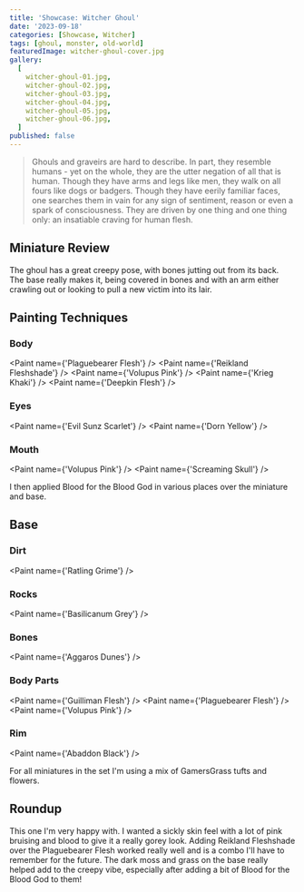 ```yaml
---
title: 'Showcase: Witcher Ghoul'
date: '2023-09-18'
categories: [Showcase, Witcher]
tags: [ghoul, monster, old-world]
featuredImage: witcher-ghoul-cover.jpg
gallery:
  [
    witcher-ghoul-01.jpg,
    witcher-ghoul-02.jpg,
    witcher-ghoul-03.jpg,
    witcher-ghoul-04.jpg,
    witcher-ghoul-05.jpg,
    witcher-ghoul-06.jpg,
  ]
published: false
---
```



> Ghouls and graveirs are hard to describe. In part, they resemble humans - yet on the whole, they are the utter
> negation of all that is human. Though they have arms and legs like men, they walk on all fours like dogs or badgers.
> Though they have eerily familiar faces, one searches them in vain for any sign of sentiment, reason or even a spark
> of consciousness. They are driven by one thing and one thing only: an insatiable craving for human flesh.

## Miniature Review

The ghoul has a great creepy pose, with bones jutting out from its back. The base really makes it, being covered in
bones and with an arm either crawling out or looking to pull a new victim into its lair.

## Painting Techniques

### Body

<Paint name={'Plaguebearer Flesh'} />
<Paint name={'Reikland Fleshshade'} />
<Paint name={'Volupus Pink'} />
<Paint name={'Krieg Khaki'} />
<Paint name={'Deepkin Flesh'} />

### Eyes

<Paint name={'Evil Sunz Scarlet'} />
<Paint name={'Dorn Yellow'} />

### Mouth

<Paint name={'Volupus Pink'} />
<Paint name={'Screaming Skull'} />

I then applied Blood for the Blood God in various places over the miniature and base.

## Base

### Dirt

<Paint name={'Ratling Grime'} />

### Rocks

<Paint name={'Basilicanum Grey'} />

### Bones

<Paint name={'Aggaros Dunes'} />

### Body Parts

<Paint name={'Guilliman Flesh'} />
<Paint name={'Plaguebearer Flesh'} />
<Paint name={'Volupus Pink'} />

### Rim

<Paint name={'Abaddon Black'} />

For all miniatures in the set I'm using a mix of GamersGrass tufts and flowers.

## Roundup

This one I'm very happy with. I wanted a sickly skin feel with a lot of pink bruising and blood to give it a really
gorey look. Adding Reikland Fleshshade over the Plaguebearer Flesh worked really well and is a combo I'll have to
remember for the future. The dark moss and grass on the base really helped add to the creepy vibe, especially after
adding a bit of Blood for the Blood God to them!
